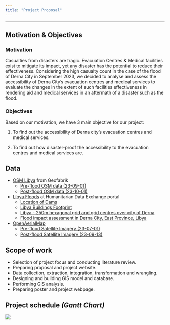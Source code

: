 ```yaml
---
title: "Project Proposal"
---
```

___

## Motivation & Objectives

### Motivation

Casualties from disasters are tragic. Evacuation Centres & Medical facilities exist to mitigate its impact, yet any disaster has the potential to reduce their effectiveness. Considering the high casualty count in the case of the flood of Derna City in September 2023, we decided to analyse and assess the accessibility of Derna City’s evacuation centres and medical services to evaluate the changes in the extent of such facilities effectiveness in rendering aid and medical services in an aftermath of a disaster such as the flood. 

### Objectives

Based on our motivation, we have 3 main objective for our project:

1. To find out the accessibility of Derna city’s evacuation centres and medical services. 

2. To find out how disaster-proof the accessibility to the evacuation centres and medical services are.


## Data

- [OSM Libya](https://download.geofabrik.de/africa/libya.html) from Geofabrik
  - [Pre-flood OSM data (23-09-01)](https://download.geofabrik.de/africa/libya-230901-free.shp.zip)
  - [Post-flood OSM data (23-10-01)](https://download.geofabrik.de/africa/libya-231001-free.shp.zip)
- [Libya Floods](https://data.humdata.org/event/f1c3a777-4079-49fb-9d64-12a72f46f1e3) at Humanitarian Data Exchange portal
  - [Location of Dams](https://data.humdata.org/dataset/b4641a65-ad1e-4ee9-a35a-0d6ce22d90aa/resource/8a96145c-e889-4959-992f-a87ec4cb6685/download/libya-dams.geojson)
  - [Libya Buildings Footprint](https://data.humdata.org/dataset/cf84d369-eaba-410e-8e38-778eeb238f71/resource/b8dcedcc-614f-45c4-8618-d3c89a6c36b6/download/open_buildings_v3_polygons_your_own_wkt_polygon_derna.csv.gz)
  - [Libya - 250m hexagonal grid and grid centres over city of Derna](/documents/Derna_city_250m_hexagon.zip)
  - [Flood impact assessment in Derna City, East Province, Libya](https://unosat.org/static/unosat_filesystem/3671/FL20230912LBY_SHP.zip)
- [OpenAerialMap](https://openaerialmap.org/)
  - [Pre-flood Satellite Imagery (23-07-01)](https://oin-hotosm.s3.us-east-1.amazonaws.com/6502b20a0906de000167e691/0/6502b20a0906de000167e692.tif)
  - [Post-flood Satellite Imagery (23-09-13)](https://oin-hotosm.s3.us-east-1.amazonaws.com/6502980d0906de000167e681/0/6502980d0906de000167e682.tif)

## Scope of work

- Selection of project focus and conducting literature review.
- Preparing proposal and project website.
- Data collection, extraction, integration, transformation and wrangling.
- Designing and building GIS model and database.
- Performing GIS analysis.
- Preparing poster and project webpage.

## Project schedule *(Gantt Chart)*

![](/pictures/Project Gantt Chart.png)

